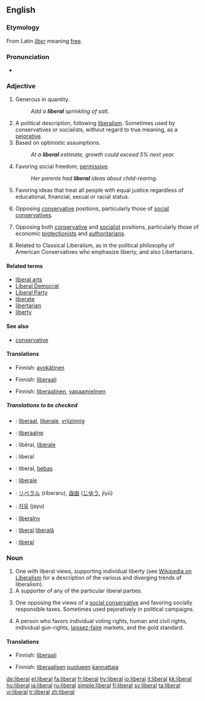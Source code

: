 {{see|Liberal}}
==English==

===Etymology===
From Latin ''[[liber]]'' meaning [[free]].

===Pronunciation===
*{{audio|en-us-liberal.ogg|Audio (US)}}


===Adjective===
{{en-adj}}

# Generous in quantity.
#: ''Add a '''liberal''' sprinkling of salt.''
# A political description, following [[liberalism]]. Sometimes used by conservatives or socialists, without regard to true meaning, as a [[pejorative]].
# Based on optimistic assumptions.
#: ''At a '''liberal''' estimate, growth could exceed 5% next year.''
# Favoring social freedom; [[permissive]].
#: ''Her parents had '''liberal''' ideas about child-rearing.''
# Favoring ideas that treat all people with equal justice regardless of educational, financial, sexual or racial status.
# {{US}} Opposing [[conservative]] positions, particularly those of [[social conservative]]s.
# {{UK}} Opposing both [[conservative]] and [[socialist]] positions, particularly those of economic [[protectionist]]s and [[authoritarian]]s.
# {{US}} Related to Classical Liberalism, as in the political philosophy of American Conservatives who emphasize liberty, and also Libertarians.

====Related terms====
*[[liberal arts]]
*[[Liberal Democrat]]
*[[Liberal Party]]
*[[liberate]]
*[[libertarian]]
*[[liberty]]

====See also====
*[[conservative]]

====Translations====
{{trans-top|Generous in quantity}}
*Finnish: [[avokätinen]]
{{trans-mid}}
{{trans-bottom}}

{{trans-top|A political description, following liberalism, sometimes used without regard to true meaning, as a pejorative}}
*Finnish: [[liberaali]]
{{trans-mid}}
{{trans-bottom}}

{{trans-top|Based on optimistic assumptions}}
{{trans-mid}}
{{trans-bottom}}

{{trans-top|Favoring social freedom; permissive}}
*Finnish: [[liberaalinen]], [[vapaamielinen]]
{{trans-mid}}
{{trans-bottom}}

{{trans-top|Favoring ideas that treat all people with equal justice regardless of educational, financial, sexual or racial status}}
{{trans-mid}}
{{trans-bottom}}

{{trans-top|Opposing conservative positions, particularly those of social conservatives}}
{{trans-mid}}
{{trans-bottom}}

{{trans-top|Opposing both conservative and socialist positions, particularly those of economic protectionists and authoritarians}}
{{trans-mid}}
{{trans-bottom}}

=====Translations to be checked=====
{{checktrans}}
{{top}}
*{{ttbc|Dutch}}: [[liberaal]], [[liberale]], [[vrijzinnig]]
*{{ttbc|Estonian}}: [[liberaalne]]
*{{ttbc|French}}: libéral, [[libérale]]
*{{ttbc|German}}: liberal
*{{ttbc|Indonesian}}: liberal, [[bebas]]
*{{ttbc|Italian}}: [[liberale]]
{{mid}}
*{{ttbc|Japanese}}: [[リベラル]] (riberaru), [[自由]] ([[じゆう]], jiyū)
*{{ttbc|Korean}}: [[자유]] (jayu)
*{{ttbc|Polish}}: [[liberalny]]
*{{ttbc|Romanian}}: [[liberal]] {{m}} [[liberală]] {{f}}
*{{ttbc|Spanish}}: [[liberal#Spanish|liberal]]
{{bottom}}

===Noun===
{{en-noun}}

# One with liberal views, supporting individual liberty (see [[w:liberalism|Wikipedia on Liberalism]] for a description of the various and diverging trends of liberalism).
# A supporter of any of the particular liberal parties.
# {{US}} One opposing the views of a [[social conservative]] and favoring socially responsible taxes.  Sometimes used pejoratively in political campaigns.
# {{italbrac|US|Also 'classical liberal', akin to [[libertarian]]}} A person who favors individual voting rights, human and civil rights, individual gun-rights, [[laissez-faire]] markets, and the gold standard.

====Translations====
{{trans-top|One with liberal views, supporting individual liberty}}
*Finnish: [[liberaali]]
{{trans-mid}}
{{trans-bottom}}

{{trans-top|A supporter of any of the particular liberal parties}}
*Finnish: [[liberaalinen|liberaalisen]] [[puolue|puolueen]] [[kannattaja]]
{{trans-mid}}
{{trans-bottom}}

{{trans-top|One opposing the views of a social conservative and favoring socially responsible taxes}}
{{trans-mid}}
{{trans-bottom}}

{{trans-top|A person who favors individual voting rights, human and civil rights, individual gun-rights, laissez-faire markets, and the gold standard}}
{{trans-mid}}
{{trans-bottom}}

[[de:liberal]]
[[el:liberal]]
[[fa:liberal]]
[[fr:liberal]]
[[hy:liberal]]
[[io:liberal]]
[[it:liberal]]
[[kk:liberal]]
[[hu:liberal]]
[[ja:liberal]]
[[ru:liberal]]
[[simple:liberal]]
[[fi:liberal]]
[[sv:liberal]]
[[ta:liberal]]
[[vi:liberal]]
[[tr:liberal]]
[[zh:liberal]]